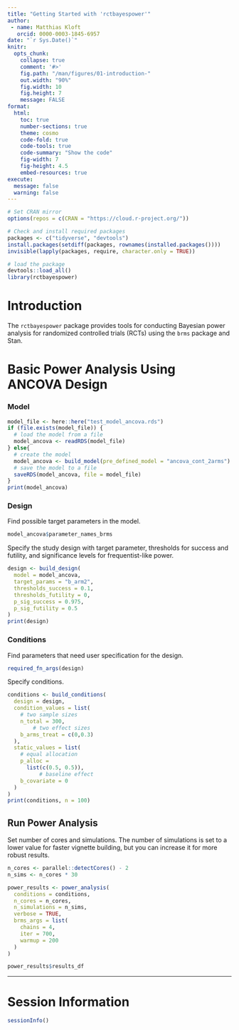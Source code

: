 ```yaml
---
title: "Getting Started with 'rctbayespower'"
author: 
 - name: Matthias Kloft
   orcid: 0000-0003-1845-6957
date: "`r Sys.Date()`"
knitr:
  opts_chunk:
    collapse: true
    comment: '#>'
    fig.path: "/man/figures/01-introduction-"
    out.width: "90%"
    fig.width: 10
    fig.height: 7
    message: FALSE
format:
  html:
    toc: true
    number-sections: true
    theme: cosmo
    code-fold: true
    code-tools: true
    code-summary: "Show the code"
    fig-width: 7
    fig-height: 4.5
    embed-resources: true
execute:
  message: false
  warning: false
---
```

```r
# Set CRAN mirror
options(repos = c(CRAN = "https://cloud.r-project.org/"))

# Check and install required packages
packages <- c("tidyverse", "devtools")
install.packages(setdiff(packages, rownames(installed.packages())))
invisible(lapply(packages, require, character.only = TRUE))

# load the package
devtools::load_all()
library(rctbayespower)
```

# Introduction

The `rctbayespower` package provides tools for conducting Bayesian power analysis for randomized controlled trials (RCTs) using the `brms` package and Stan. 



# Basic Power Analysis Using ANCOVA Design



### Model

```r
model_file <- here::here("test_model_ancova.rds")
if (file.exists(model_file)) {
  # load the model from a file
  model_ancova <- readRDS(model_file)
} else{
  # create the model
  model_ancova <- build_model(pre_defined_model = "ancova_cont_2arms")
  # save the model to a file
  saveRDS(model_ancova, file = model_file)
}
print(model_ancova)
```

### Design

Find possible target parameters in the model.
```r
model_ancova$parameter_names_brms
```

Specify the study design with target parameter, thresholds for success and futility, and significance levels for frequentist-like power.
```r
design <- build_design(
  model = model_ancova,
  target_params = "b_arm2",
  thresholds_success = 0.1,
  thresholds_futility = 0,
  p_sig_success = 0.975,
  p_sig_futility = 0.5
)
print(design)
```


### Conditions

Find parameters that need user specification for the design.
```r
required_fn_args(design)
```

Specify conditions.
```r
conditions <- build_conditions(
  design = design,
  condition_values = list(
    # two sample sizes
    n_total = 300,
        # two effect sizes
    b_arms_treat = c(0,0.3)
  ),
  static_values = list(
    # equal allocation
    p_alloc =
      list(c(0.5, 0.5)),
          # baseline effect
    b_covariate = 0
  )
)
print(conditions, n = 100)
```


## Run Power Analysis
Set number of cores and simulations. The number of simulations is set to a lower value for faster vignette building, but you can increase it for more robust results.
```r
n_cores <- parallel::detectCores() - 2
n_sims <- n_cores * 30
```

```r
power_results <- power_analysis(
  conditions = conditions,
  n_cores = n_cores,
  n_simulations = n_sims,
  verbose = TRUE,
  brms_args = list(
    chains = 4,
    iter = 700,
    warmup = 200
  )
)

power_results$results_df
```



***


# Session Information

```r
sessionInfo()
```
